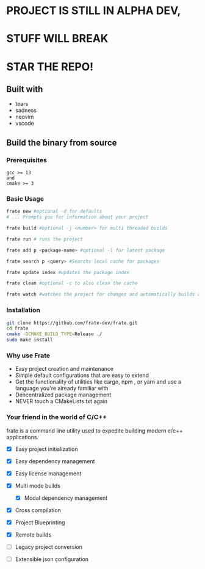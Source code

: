 

# PROJECT IS STILL IN ALPHA DEV,
# STUFF WILL BREAK


# STAR THE REPO!



## Built with
- tears
- sadness
- neovim
- vscode

## Build the binary from source
### Prerequisites

```
gcc >= 13
and
cmake >= 3
```

### Basic Usage
```bash
frate new #optional -d for defaults
# ... Prompts you for information about your project

frate build #optional -j <number> for multi threaded builds

frate run # runs the project

frate add p <package-name> #optional -l for latest package

frate search p <query> #Searchs local cache for packages

frate update index #updates the package index

frate clean #optional -c to also clean the cache

frate watch #watches the project for changes and automatically builds and runs

```


### Installation
```bash copy
git clone https://github.com/frate-dev/frate.git
cd frate
cmake -DCMAKE_BUILD_TYPE=Release ./
sudo make install
```

### Why use Frate
- Easy project creation and maintenance
- Simple default configurations that are easy to extend
- Get the functionality of utilities like cargo, npm , or yarn and use a language you're already familiar with
- Dencentralized package management
- NEVER touch a CMakeLists.txt again


### Your friend in the world of C/C++
frate is a command line utility used to expedite building modern c/c++ applications.

- [x] Easy project initialization
- [x] Easy dependency management
- [x] Easy license management
- [x] Multi mode builds
  - [x] Modal dependency management

- [x] Cross compilation
- [x] Project Blueprinting
- [x] Remote builds
- [ ] Legacy project conversion
- [ ] Extensible json configuration

